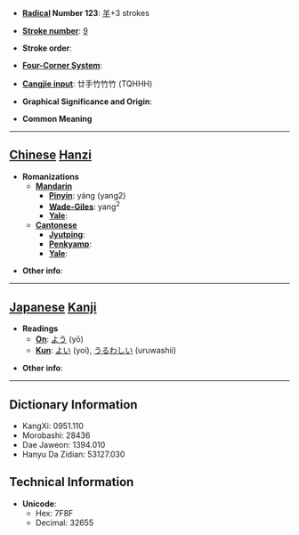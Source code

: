 * '''[[Wiktionary:Chinese radical index| Radical]] Number 123''': [[Wiktionary:Chinese radical index 羊|羊]]+3 strokes

* '''[[Wiktionary:Chinese total strokes index|Stroke number]]''': [[Wiktionary:Chinese total strokes index 9|9]]

* '''Stroke order''': 

* '''[[Wiktionary:Chinese four corner index|Four-Corner System]]''': 

* '''[[Wiktionary:Chinese Cangjie index|Cangjie input]]''': 廿手竹竹竹 (TQHHH)

* '''Graphical Significance and Origin''': 

* '''Common Meaning'''

----

== [[Chinese]] [[Hanzi]] ==

* '''Romanizations'''
** '''[[Mandarin]]'''
*** '''[[Pinyin]]''': yáng (yang2)
*** '''[[Wade-Giles]]''': yang<sup>2</sup>
*** '''[[Yale]]''': 
** '''[[Cantonese]]'''
*** '''[[Jyutping]]''':
*** '''[[Penkyamp]]''': 
*** '''[[Yale]]''': 

* '''Other info''': 

----

== [[Japanese]] [[Kanji]] ==

* '''Readings'''
** '''[[On]]''': [[よう]] (yō)
** '''[[Kun]]''': [[よい]] (yoi), [[うるわしい]] (uruwashii)

* '''Other info''':  

----

== Dictionary Information ==

* KangXi: 0951.110
* Morobashi: 28436
* Dae Jaweon: 1394.010
* Hanyu Da Zidian: 53127.030

== Technical Information ==

* '''Unicode''':
** Hex: 7F8F
** Decimal: 32655